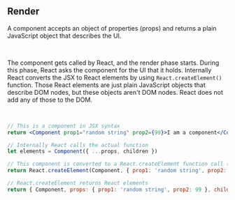 ## Render

A component accepts an object of properties (props) and returns a plain JavaScript object that describes the UI.

<br />

The component gets called by React, and the render phase starts. During this phase, React asks the component for the UI
that it holds. Internally React converts the JSX to React elements by using `React.createElement()` function. Those
React elements are just plain JavaScript objects that describe DOM nodes, but these objects aren't DOM nodes. React does
not add any of those to the DOM.

<br />

```jsx
// This is a component in JSX syntax
return <Component prop1="random string" prop2={99}>I am a component</Component>

// Internally React calls the actual function
let elements = Component({ ...props, children })

// This component is converted to a React.createElement function call (during the compile time)
return React.createElement(Component, { prop1: 'random string', prop2: 99 }, 'I am a component')

// React.createElement returns React elements
return { Component, props: { prop1: 'random string', prop2: 99 }, children: ['I am a component'] }
```
